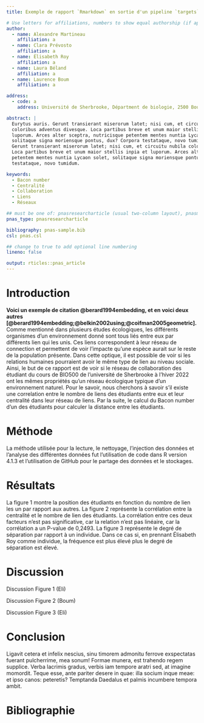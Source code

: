 ```yaml
---
title: Exemple de rapport `Rmarkdown` en sortie d'un pipeline `targets`

# Use letters for affiliations, numbers to show equal authorship (if applicable) and to indicate the corresponding author
author:
  - name: Alexandre Martineau
    affiliation: a
  - name: Clara Prévosto
    affiliation: a
  - name: Élisabeth Roy
    affiliation: a
  - name: Laura Béland
    affiliation: a
  - name: Laurence Boum
    affiliation: a

address:
  - code: a
    address: Université de Sherbrooke, Départment de biologie, 2500 Boulevard de l'Université, Sherbrooke, Québec, J1K 2R1

abstract: |
  Eurytus auris. Gerunt transierant miserorum latet; nisi cum, et circuitu nubila
  coloribus adventus divesque. Loca partibus breve et unum maior stellis inpia et
  luporum. Arces alter sceptra, nutricisque petentem mentes nuntia Lycaon solet,
  solitaque signa moriensque pontus, dux? Corpora testataque, novo tumidum. Eurytus auris.
  Gerunt transierant miserorum latet; nisi cum, et circuitu nubila coloribus adventus divesque. 
  Loca partibus breve et unum maior stellis inpia et luporum. Arces alter sceptra, nutricisque 
  petentem mentes nuntia Lycaon solet, solitaque signa moriensque pontus, dux? Corpora 
  testataque, novo tumidum.

keywords:
  - Bacon number
  - Centralité
  - Collaboration
  - Liens 
  - Réseaux

## must be one of: pnasresearcharticle (usual two-column layout), pnasmathematics (one column layout), or pnasinvited (invited submissions only)
pnas_type: pnasresearcharticle

bibliography: pnas-sample.bib
csl: pnas.csl

## change to true to add optional line numbering
lineno: false

output: rticles::pnas_article
---
```


# Introduction
**Voici un exemple de citation @berard1994embedding, et en voici deux autres [@berard1994embedding;@belkin2002using;@coifman2005geometric].** 
Comme mentionné dans plusieurs études écologiques, les différents organismes d'un environnement donné sont tous liés entre eux par différents lien qui les unis. Ces liens correspondent à leur réseau de connection et permettent de voir l'impacte qu'une espèce aurait sur le reste de la population présente. Dans cette optique, il est possible de voir si les relations humaines pourraient avoir le même type de lien au niveau sociale.
Ainsi, le but de ce rapport est de voir si le réseau de collaboration des étudiant du cours de BIO500 de l'université de Sherbrooke à l'hiver 2022 ont les mêmes propriétés qu'un réseau écologique typique d'un environnement naturel. Pour le savoir, nous cherchons à savoir s'il existe une correlation entre le nombre de liens des étudiants entre eux et leur centralité dans leur réseau de liens. Par la suite, le calcul du Bacon number d'un des étudiants pour calculer la distance entre les étudiants. 

# Méthode

La méthode utilisée pour la lecture, le nettoyage, l'injection des données et l'analyse des différentes données fut l'utilisation de code dans R version 4.1.3 et l'utilisation de GitHub pour le partage des données et le stockages.

# Résultats

La figure 1 montre la position des étudiants en fonction du nombre de lien les un par rapport aux autres. 
La figure 2 représente la corrélation entre la centralité et le nombre de lien des étudiants. La corrélation entre ces deux facteurs n'est pas significative, car la relation n'est pas linéaire, car la corrélation a un P-value de 0,2493.
La figure 3 représente le degré de séparation par rapport à un individue. Dans ce cas si, en prennant Élisabeth Roy comme individue, la fréquence est plus élevé plus le degré de séparation est élevé.

# Discussion
Discussion Figure 1 (Eli)

Discussion Figure 2 (Boum)

Discussion Figure 3 (Eli)

# Conclusion

Ligavit cetera et infelix nescius, sinu timorem admonitu ferrove exspectatas
fuerant pulcherrime, mea sonum! Formae munera, est trahendo regem supplice.
Verba lacrimis gradus, verbis iam tempore aratri sed, at imagine momordit. Teque
esse, ante pariter desere in quae: illa socium inque meae: et ipso canos:
peteretis? Temptanda Daedalus et palmis incumbere tempora ambit.

\newpage
# Bibliographie{-}
